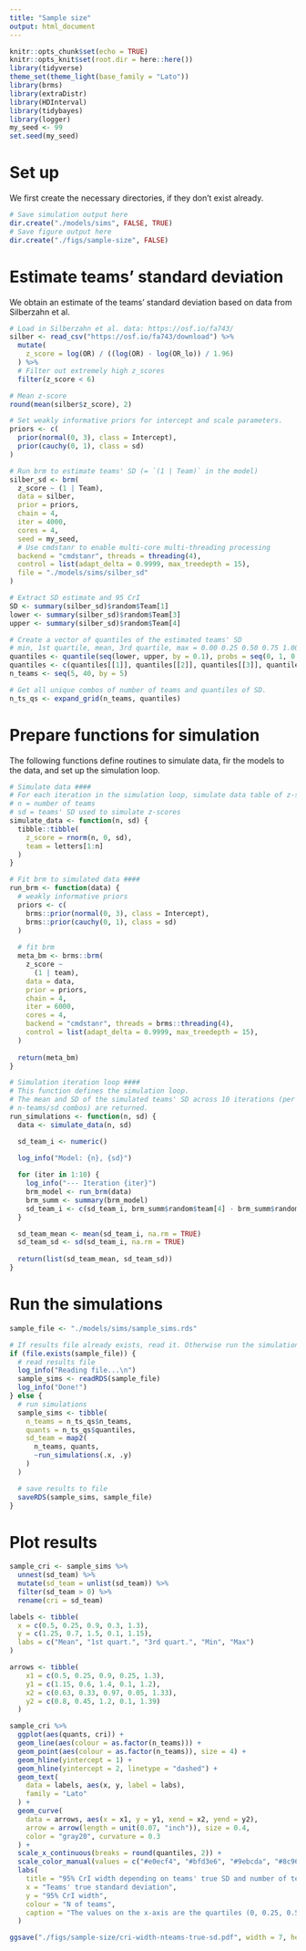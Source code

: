 ```yaml
---
title: "Sample size"
output: html_document
---
```


```r
knitr::opts_chunk$set(echo = TRUE)
knitr::opts_knit$set(root.dir = here::here())
library(tidyverse)
theme_set(theme_light(base_family = "Lato"))
library(brms)
library(extraDistr)
library(HDInterval)
library(tidybayes)
library(logger)
my_seed <- 99
set.seed(my_seed)
```

# Set up

We first create the necessary directories, if they don't exist already.

```r
# Save simulation output here
dir.create("./models/sims", FALSE, TRUE)
# Save figure output here
dir.create("./figs/sample-size", FALSE)
```

# Estimate teams' standard deviation

We obtain an estimate of the teams' standard deviation based on data from Silberzahn et al.

```r
# Load in Silberzahn et al. data: https://osf.io/fa743/
silber <- read_csv("https://osf.io/fa743/download") %>%
  mutate(
    z_score = log(OR) / ((log(OR) - log(OR_lo)) / 1.96)
  ) %>%
  # Filter out extremely high z_scores
  filter(z_score < 6)

# Mean z-score
round(mean(silber$z_score), 2)

# Set weakly informative priors for intercept and scale parameters.
priors <- c(
  prior(normal(0, 3), class = Intercept),
  prior(cauchy(0, 1), class = sd)
)

# Run brm to estimate teams' SD (= `(1 | Team)` in the model)
silber_sd <- brm(
  z_score ~ (1 | Team),
  data = silber,
  prior = priors,
  chain = 4,
  iter = 4000,
  cores = 4,
  seed = my_seed,
  # Use cmdstanr to enable multi-core multi-threading processing
  backend = "cmdstanr", threads = threading(4),
  control = list(adapt_delta = 0.9999, max_treedepth = 15),
  file = "./models/sims/silber_sd"
)

# Extract SD estimate and 95 CrI
SD <- summary(silber_sd)$random$Team[1]
lower <- summary(silber_sd)$random$Team[3]
upper <- summary(silber_sd)$random$Team[4]

# Create a vector of quantiles of the estimated teams' SD
# min, 1st quartile, mean, 3rd quartile, max = 0.00 0.25 0.50 0.75 1.00
quantiles <- quantile(seq(lower, upper, by = 0.1), probs = seq(0, 1, 0.25),  na.rm = FALSE)
quantiles <- c(quantiles[[1]], quantiles[[2]], quantiles[[3]], quantiles[[4]], quantiles[[5]])
n_teams <- seq(5, 40, by = 5)

# Get all unique combos of number of teams and quantiles of SD.
n_ts_qs <- expand_grid(n_teams, quantiles)
```

# Prepare functions for simulation

The following functions define routines to simulate data, fir the models to the data, and set up the simulation loop.

```r
# Simulate data ####
# For each iteration in the simulation loop, simulate data table of z-scores
# n = number of teams
# sd = teams' SD used to simulate z-scores
simulate_data <- function(n, sd) {
  tibble::tibble(
    z_score = rnorm(n, 0, sd),
    team = letters[1:n]
  )
}

# Fit brm to simulated data ####
run_brm <- function(data) {
  # weakly informative priors
  priors <- c(
    brms::prior(normal(0, 3), class = Intercept),
    brms::prior(cauchy(0, 1), class = sd)
  )
  
  # fit brm
  meta_bm <- brms::brm(
    z_score ~
      (1 | team),
    data = data,
    prior = priors,
    chain = 4,
    iter = 6000,
    cores = 4,
    backend = "cmdstanr", threads = brms::threading(4),
    control = list(adapt_delta = 0.9999, max_treedepth = 15),
  )
  
  return(meta_bm)
}

# Simulation iteration loop ####
# This function defines the simulation loop.
# The mean and SD of the simulated teams' SD across 10 iterations (per
# n-teams/sd combos) are returned.
run_simulations <- function(n, sd) {
  data <- simulate_data(n, sd)

  sd_team_i <- numeric()
  
  log_info("Model: {n}, {sd}")

  for (iter in 1:10) {
    log_info("--- Iteration {iter}")
    brm_model <- run_brm(data)
    brm_summ <- summary(brm_model)
    sd_team_i <- c(sd_team_i, brm_summ$random$team[4] - brm_summ$random$team[3]) 
  }

  sd_team_mean <- mean(sd_team_i, na.rm = TRUE)
  sd_team_sd <- sd(sd_team_i, na.rm = TRUE)
  
  return(list(sd_team_mean, sd_team_sd))
}
```

# Run the simulations

```r
sample_file <- "./models/sims/sample_sims.rds"

# If results file already exists, read it. Otherwise run the simulations.
if (file.exists(sample_file)) {
  # read results file
  log_info("Reading file...\n")
  sample_sims <- readRDS(sample_file)
  log_info("Done!")
} else {
  # run simulations
  sample_sims <- tibble(
    n_teams = n_ts_qs$n_teams,
    quants = n_ts_qs$quantiles,
    sd_team = map2(
      n_teams, quants,
      ~run_simulations(.x, .y)
    )
  )

  # save results to file
  saveRDS(sample_sims, sample_file)
}
```

# Plot results

```r
sample_cri <- sample_sims %>%
  unnest(sd_team) %>%
  mutate(sd_team = unlist(sd_team)) %>% 
  filter(sd_team > 0) %>%
  rename(cri = sd_team)

labels <- tibble(
  x = c(0.5, 0.25, 0.9, 0.3, 1.3),
  y = c(1.25, 0.7, 1.5, 0.1, 1.15),
  labs = c("Mean", "1st quart.", "3rd quart.", "Min", "Max")
)

arrows <- tibble(
    x1 = c(0.5, 0.25, 0.9, 0.25, 1.3),
    y1 = c(1.15, 0.6, 1.4, 0.1, 1.2),
    x2 = c(0.63, 0.33, 0.97, 0.05, 1.33),
    y2 = c(0.8, 0.45, 1.2, 0.1, 1.39)
  )

sample_cri %>%
  ggplot(aes(quants, cri)) +
  geom_line(aes(colour = as.factor(n_teams))) +
  geom_point(aes(colour = as.factor(n_teams)), size = 4) +
  geom_hline(yintercept = 1) +
  geom_hline(yintercept = 2, linetype = "dashed") +
  geom_text(
    data = labels, aes(x, y, label = labs),
    family = "Lato"
  ) +
  geom_curve(
    data = arrows, aes(x = x1, y = y1, xend = x2, yend = y2),
    arrow = arrow(length = unit(0.07, "inch")), size = 0.4,
    color = "gray20", curvature = 0.3
  ) +
  scale_x_continuous(breaks = round(quantiles, 2)) +
  scale_color_manual(values = c("#e0ecf4", "#bfd3e6", "#9ebcda", "#8c96c6", "#8c6bb1", "#88419d", "#810f7c", "#4d004b")) +
  labs(
    title = "95% CrI width depending on teams' true SD and number of teams",
    x = "Teams' true standard deviation",
    y = "95% CrI width",
    colour = "N of teams",
    caption = "The values on the x-axis are the quartiles (0, 0.25, 0.5, 0.75, 1)\nof the estimated teams' SD from Silberzahn et al."
  )

ggsave("./figs/sample-size/cri-width-nteams-true-sd.pdf", width = 7, height = 5, device = cairo_pdf)
```

